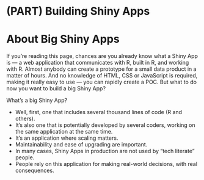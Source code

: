 # (PART) Building Shiny Apps {-}

# About Big Shiny Apps {#bigshinyapp}

If you're reading this page, chances are you already know what a Shiny App is — a web application that communicates with R, built in R, and working with R. Almost anybody can create a prototype for a small data product in a matter of hours. And no knowledge of HTML, CSS or JavaScript is required, making it really easy to use — you can rapidly create a POC. But what to do now you want to build a big Shiny App?

What's a big Shiny App? 

+ Well, first, one that includes several thousand lines of code (R and others). 
+ It's also one that is potentially developed by several coders, working on the same application at the same time. 
+ It's an application where scaling matters. 
+ Maintainability and ease of upgrading are important. 
+ In many cases, Shiny Apps in production are not used by "tech literate" people. 
+ People rely on this application for making real-world decisions, with real consequences.
